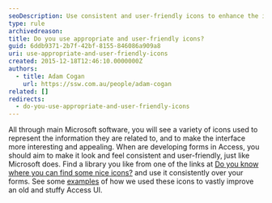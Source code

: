 ```yaml
---
seoDescription: Use consistent and user-friendly icons to enhance the interface of your Access forms and improve user experience.
type: rule
archivedreason:
title: Do you use appropriate and user-friendly icons?
guid: 6ddb9371-2b7f-42bf-8155-846086a909a8
uri: use-appropriate-and-user-friendly-icons
created: 2015-12-18T12:46:10.0000000Z
authors:
  - title: Adam Cogan
    url: https://ssw.com.au/people/adam-cogan
related: []
redirects:
  - do-you-use-appropriate-and-user-friendly-icons
---
```


All through main Microsoft software, you will see a variety of icons used to represent the information they are related to, and to make the interface more interesting and appealing. When are developing forms in Access, you should aim to make it look and feel consistent and user-friendly, just like Microsoft does.
Find a library you like from one of the links at [Do you know where you can find some nice icons?](/where-to-find-nice-icons) and use it consistently over your forms. See some [examples](/use-clean-designs-when-creating-forms) of how we used these icons to vastly improve an old and stuffy Access UI.